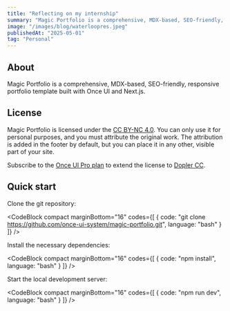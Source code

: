 ```yaml
---
title: "Reflecting on my internship"
summary: "Magic Portfolio is a comprehensive, MDX-based, SEO-friendly, responsive portfolio template built with Once UI and Next.js."
image: "/images/blog/waterloopres.jpeg"
publishedAt: "2025-05-01"
tag: "Personal"
---
```


## About

Magic Portfolio is a comprehensive, MDX-based, SEO-friendly, responsive portfolio template built with Once UI and Next.js.

## License

Magic Portfolio is licensed under the [CC BY-NC 4.0](https://creativecommons.org/licenses/by-nc/4.0/). You can only use it for personal purposes, and you must attribute the original work. The attribution is added in the footer by default, but you can place it in any other, visible part of your site.

Subscribe to the [Once UI Pro plan](https://once-ui.com/pricing) to extend the license to [Dopler CC](https://once-ui.com/products/magic-portfolio).

## Quick start

Clone the git repository:

<CodeBlock compact marginBottom="16" codes={[
  {
    code: "git clone https://github.com/once-ui-system/magic-portfolio.git",
    language: "bash"
  }
]} />

Install the necessary dependencies:

<CodeBlock compact marginBottom="16" codes={[
  {
    code: "npm install",
    language: "bash"
  }
]} />

Start the local development server:

<CodeBlock compact marginBottom="16" codes={[
  {
    code: "npm run dev",
    language: "bash"
  }
]} />